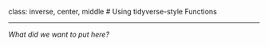 class: inverse, center, middle
# Using tidyverse-style Functions

---

*What did we want to put here?*